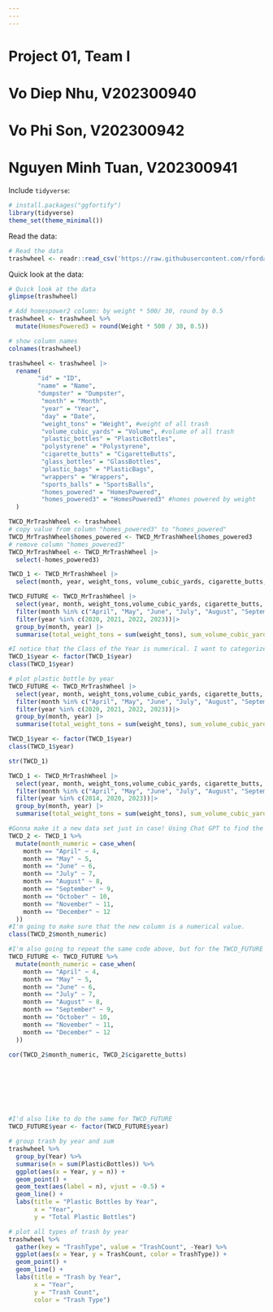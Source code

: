 ```yaml
---
---
---
```


# Project 01, Team I
# Vo Diep Nhu, V202300940
# Vo Phi Son, V202300942
# Nguyen Minh Tuan, V202300941
Include `tidyverse`:

```r
# install.packages("ggfortify")
library(tidyverse)
theme_set(theme_minimal())
```

Read the data:
```r
# Read the data
trashwheel <- readr::read_csv('https://raw.githubusercontent.com/rfordatascience/tidytuesday/master/data/2024/2024-03-05/trashwheel.csv')
```

Quick look at the data:
```r
# Quick look at the data
glimpse(trashwheel)
```

```r
# Add homespower2 column: by weight * 500/ 30, round by 0.5
trashwheel <- trashwheel %>% 
  mutate(HomesPowered3 = round(Weight * 500 / 30, 0.5))
```

```r
# show column names
colnames(trashwheel)
```

```r
trashwheel <- trashwheel |>
  rename(
        "id" = "ID",
        "name" = "Name",
        "dumpster" = "Dumpster",
         "month" = "Month",
         "year" = "Year",
         "day" = "Date",
         "weight_tons" = "Weight", #weight of all trash
         "volume_cubic_yards" = "Volume", #volume of all trash
         "plastic_bottles" = "PlasticBottles",
         "polystyrene" = "Polystyrene",
         "cigarette_butts" = "CigaretteButts",
         "glass_bottles" = "GlassBottles",
         "plastic_bags" = "PlasticBags",
         "wrappers" = "Wrappers",
         "sports_balls" = "SportsBalls",
         "homes_powered" = "HomesPowered",
         "homes_powered3" = "HomesPowered3" #homes powered by weight
  )
```

```r
TWCD_MrTrashWheel <- trashwheel 
# copy value from column "homes_powered3" to "homes_powered"
TWCD_MrTrashWheel$homes_powered <- TWCD_MrTrashWheel$homes_powered3
# remove column "homes_powered3"
TWCD_MrTrashWheel <- TWCD_MrTrashWheel |>
  select(-homes_powered3)
```

```r
TWCD_1 <- TWCD_MrTrashWheel |>
  select(month, year, weight_tons, volume_cubic_yards, cigarette_butts, plastic_bottles, glass_bottles, wrappers, sports_balls)
```

```r
TWCD_FUTURE <- TWCD_MrTrashWheel |>
  select(year, month, weight_tons,volume_cubic_yards, cigarette_butts, plastic_bottles, glass_bottles, wrappers, sports_balls) |>
  filter(month %in% c("April", "May", "June", "July", "August", "September", "October", "November", "December")) |>
  filter(year %in% c(2020, 2021, 2022, 2023))|>
  group_by(month, year) |>
  summarise(total_weight_tons = sum(weight_tons), sum_volume_cubic_yards = sum(volume_cubic_yards), cigarette_butts = sum(cigarette_butts), plastic_bottles = sum(plastic_bottles), glass_bottles = sum(glass_bottles), wrappers = sum(wrappers), sports_balls = sum(sports_balls))
``` 

```r
#I notice that the Class of the Year is numerical. I want to categorize it as a character.
TWCD_1$year <- factor(TWCD_1$year)
class(TWCD_1$year)
```

```r
# plot plastic bottle by year
TWCD_FUTURE <- TWCD_MrTrashWheel |>
  select(year, month, weight_tons,volume_cubic_yards, cigarette_butts, plastic_bottles, glass_bottles, wrappers, sports_balls) |>
  filter(month %in% c("April", "May", "June", "July", "August", "September", "October", "November", "December")) |>
  filter(year %in% c(2020, 2021, 2022, 2023))|>
  group_by(month, year) |>
  summarise(total_weight_tons = sum(weight_tons), sum_volume_cubic_yards = sum(volume_cubic_yards), sum_cigarette_butts = sum(cigarette_butts), sum_plastic_bottles = sum(plastic_bottles), sum_glass_bottles = sum(glass_bottles), sum_wrappers = sum(wrappers), sum_sports_balls = sum(sports_balls))
```

```r
TWCD_1$year <- factor(TWCD_1$year)
class(TWCD_1$year)
```
```r
str(TWCD_1)
```

```r
TWCD_1 <- TWCD_MrTrashWheel |>
  select(year, month, weight_tons,volume_cubic_yards, cigarette_butts, plastic_bottles, glass_bottles, wrappers, sports_balls) |>
  filter(month %in% c("April", "May", "June", "July", "August", "September", "October", "November", "December")) |>
  filter(year %in% c(2014, 2020, 2023))|>
  group_by(month, year) |>
  summarise(total_weight_tons = sum(weight_tons), sum_volume_cubic_yards = sum(volume_cubic_yards), cigarette_butts = sum(cigarette_butts), plastic_bottles = sum(plastic_bottles), glass_bottles = sum(glass_bottles), wrappers = sum(wrappers), sports_balls = sum(sports_balls))
```

```r
#Gonna make it a new data set just in case! Using Chat GPT to find the "case_when" arguement to learn how to change to numerical value starting with 4 to 12. Instead of replacing the column, I will make a new column called "month_numeric" because I want to keep the original column as well if I want to work with it while graphing.
TWCD_2 <- TWCD_1 %>%
  mutate(month_numeric = case_when(
    month == "April" ~ 4,
    month == "May" ~ 5,
    month == "June" ~ 6,
    month == "July" ~ 7,
    month == "August" ~ 8,
    month == "September" ~ 9,
    month == "October" ~ 10,
    month == "November" ~ 11,
    month == "December" ~ 12
  ))
#I'm going to make sure that the new column is a numerical value.
class(TWCD_2$month_numeric)
```

```r
#I'm also going to repeat the same code above, but for the TWCD_FUTURE data set.
TWCD_FUTURE <- TWCD_FUTURE %>%
  mutate(month_numeric = case_when(
    month == "April" ~ 4,
    month == "May" ~ 5,
    month == "June" ~ 6,
    month == "July" ~ 7,
    month == "August" ~ 8,
    month == "September" ~ 9,
    month == "October" ~ 10,
    month == "November" ~ 11,
    month == "December" ~ 12
  ))
```
```r
cor(TWCD_2$month_numeric, TWCD_2$cigarette_butts)
```
```r
```
```r
```
```r
```
```r
```
```r
```
```r
```
```r
```


```r
#I'd also like to do the same for TWCD_FUTURE
TWCD_FUTURE$year <- factor(TWCD_FUTURE$year)
```

```r
# group trash by year and sum
trashwheel %>% 
  group_by(Year) %>% 
  summarise(n = sum(PlasticBottles)) %>%
  ggplot(aes(x = Year, y = n)) +
  geom_point() +
  geom_text(aes(label = n), vjust = -0.5) +
  geom_line() + 
  labs(title = "Plastic Bottles by Year",
       x = "Year",
       y = "Total Plastic Bottles")
```

```r
# plot all types of trash by year
trashwheel %>% 
  gather(key = "TrashType", value = "TrashCount", -Year) %>% 
  ggplot(aes(x = Year, y = TrashCount, color = TrashType)) +
  geom_point() +
  geom_line() +
  labs(title = "Trash by Year",
       x = "Year",
       y = "Trash Count",
       color = "Trash Type")
```